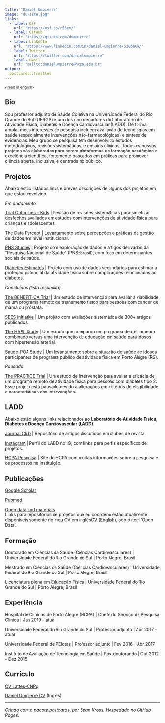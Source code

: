 ```yaml
---
title: "Daniel Umpierre"
image: "du-site.jpg"
links:
  - label: OSF
    url: "https://osf.io/r53ev/"
  - label: GitHub
    url: "https://github.com/dumpierre"
  - label: LinkedIn
    url: "https://www.linkedin.com/in/daniel-umpierre-520ba6b/"
  - label: Twitter
    url: "https://twitter.com/danielumpierre"
  - label: Email
    url: "mailto:danielumpierre@hcpa.edu.br"
output:
  postcards::trestles
---
```


^\<[read in english](/)\>^

## Bio

Sou professor adjunto de Saúde Coletiva na Universidade Federal do Rio Grande do Sul (UFRGS) e um dos coordenadores do Laboratório de Atividade Física, Diabetes e Doença Cardiovascular (LADD). De forma ampla, meus interesses de pesquisa incluem avaliação de tecnologias em saúde (especialmente intervenções não-farmacológicas) e síntese de evidências. Meu grupo de pesquisa tem desenvolvido estudos metodológicos, revisões sistemáticas, e ensaios clínicos. Todos os nossos projetos são elaborados para serem plataformas de formação acadêmica e excelência científica, fortemente baseados em práticas para promover ciência aberta, inclusiva, e centrada no público.

## Projetos

Abaixo estão listados links e breves descrições de alguns dos projetos em que estou envolvido.

*Em andamento*

[Trial Outcomes - Kids](https://osf.io/3zcfn/) \| Revisão de revisões sistemáticas para sintetizar desfechos avaliados em estudos com intervenções de atividade física para crianças e adolescentes.

[The Data Percept](https://osf.io/gw2x6/) \| Levantamento sobre percepções e práticas de gestão de dados em nível institucional.

[PNS Studies](https://osf.io/gw2x6/) \| Projeto com exploração de dados e artigos derivados da "Pesquisa Nacional de Saúde" (PNS-Brasil), com foco em determinantes sociais de saúde.

[Diabetes Estimates](https://osf.io/gw2x6/) \| Projeto com uso de dados secundários para estimar a proteção potencial da atividade física sobre complicações relacionadas ao diabetes.

*Concluídos (lista resumida)*

[The BENEFIT-CA Trial](https://osf.io/gw2x6/) \| Um estudo de intervenção para avaliar a viabilidade de um programa remoto de treinamento físico para pessoas com câncer de mama ou próstata.

[SEES Initiative](https://sees-initiative.org/) \| Um projeto com avaliações sistemática de 300+ artigos publicados.

[The HAEL Study](https://osf.io/56wrv/) \| Um estudo que comparou um programa de treinamento combinado versus uma intervenção de educação em saúde para idosos com hipertensão arterial.

[Saude-POA Study](https://osf.io/q4r69/) \| Um levantamento sobre a situação de saúde de idosos participantes de programa público de atividade física em Porto Alegre (RS).

*Pausado*

[The PRACTICE Trial](https://osf.io/npxdw/) \| Um estudo de intervenção para avaliar a eficácia de um programa remoto de atividade física para pessoas com diabetes tipo 2. Esse projeto está pausado devido a alterações em critérios de elegibilidade e características das intervenções.

## LADD

Abaixo estão alguns links relacionados ao **Laboratório de Atividade Física, Diabetes e Doença Cardiovascular (LADD)**.

[Journal Club](https://osf.io/75bna/) \| Repositório de artigos discutidos em clubes de revista.

[Instagram](https://www.instagram.com/ladd-hcpa/) \| Perfil do LADD no IG, com links para perfis específicos de projetos.

[HCPA Pesquisa](https://www.hcpa.edu.br/pesquisa) \| Site do HCPA com muitas informações sobre a pesquisa e os processos na instituição.

## Publicações

[Google Scholar](https://scholar.google.com.br/citations?user=1vl98BgAAAAJ)

[Pubmed](https://pubmed.ncbi.nlm.nih.gov/?term=umpierre+d%5Bauthor%5D+not+1989%5Bdp%5D)

[Open data and materials\
]{.underline}Links para repositórios de projetos que eu coordeno estão atualmente disponíveis somente no meu CV em inglês[CV (English)](https://github.com/dumpierre/website/raw/main/CV-DanielUmpierre.pdf), sob o ítem 'Open Data'.

## Formação

Doutorado em Ciências da Saúde (Ciências Cardiovasculares) \| Universidade Federal do Rio Grande do Sul \| Porto Alegre, Brasil

Mestrado em Ciências da Saúde (Ciências Cardiovasculares) \| Universidade Federal do Rio Grande do Sul \| Porto Alegre, Brasil

Licenciatura plena em Educação Física \| Universidade Federal do Rio Grande do Sul \| Porto Alegre, Brasil

## Experiência

Hospital de Clínicas de Porto Alegre (HCPA) \| Chefe do Serviço de Pesquisa Clínica \| Jan 2019 - atual

Universidade Federal do Rio Grande do Sul \| Professor adjunto \| Abr 2017 - atual

Universidade Federal de PElotas \| Professor adjunto \| Fev 2016 - Abr 2017

Instituto de Avaliação de Tecnologia em Saúde \| Pós-doutorando \| Out 2012 - Dez 2015

## Currículo

[CV Lattes-CNPq](http://lattes.cnpq.br/7262168077244929)

[Daniel Umpierre CV](https://github.com/dumpierre/website/raw/main/CV-DanielUmpierre.pdf) (Inglês)

------------------------------------------------------------------------

*Criado com o pacote [postcards](https://github.com/seankross/postcards), por Sean Kross. Hospedado no GitHub Pages.*
